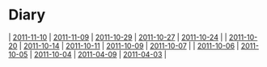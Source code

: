 = Diary =
| [[2011-11-10]] | [[2011-11-09]] | [[2011-10-29]] | [[2011-10-27]] | [[2011-10-24]] |
| [[2011-10-20]] | [[2011-10-14]] | [[2011-10-11]] | [[2011-10-09]] | [[2011-10-07]] |
| [[2011-10-06]] | [[2011-10-05]] | [[2011-10-04]] | [[2011-04-09]] | [[2011-04-03]] |

